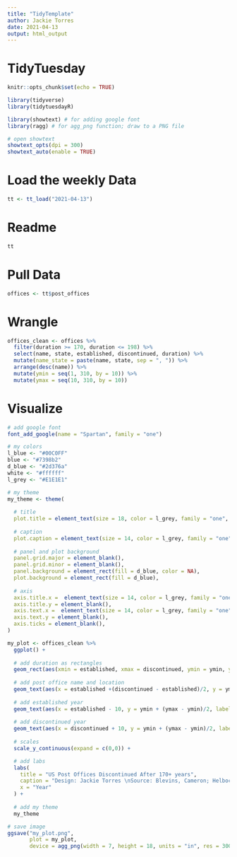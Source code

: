 ```yaml
---
title: "TidyTemplate"
author: Jackie Torres
date: 2021-04-13
output: html_output
---
```


# TidyTuesday

```r

knitr::opts_chunk$set(echo = TRUE)

library(tidyverse)
library(tidytuesdayR)

library(showtext) # for adding google font
library(ragg) # for agg_png function; draw to a PNG file

# open showtext
showtext_opts(dpi = 300)
showtext_auto(enable = TRUE)

```

# Load the weekly Data

```r

tt <- tt_load("2021-04-13")

```


# Readme

```r

tt

```

# Pull Data

```r

offices <- tt$post_offices

```

# Wrangle

```r

offices_clean <- offices %>%
  filter(duration >= 170, duration <= 198) %>%
  select(name, state, established, discontinued, duration) %>%
  mutate(name_state = paste(name, state, sep = ", ")) %>%
  arrange(desc(name)) %>%
  mutate(ymin = seq(1, 310, by = 10)) %>%
  mutate(ymax = seq(10, 310, by = 10))

```

# Visualize

```r

# add google font
font_add_google(name = "Spartan", family = "one")

# my colors
l_blue <- "#00C0FF"
blue <- "#7398b2"
d_blue <- "#2d376a"
white <- "#ffffff"
l_grey <- "#E1E1E1"

# my theme
my_theme <- theme(
  
  # title
  plot.title = element_text(size = 18, color = l_grey, family = "one", hjust = .5, margin = margin(10, 0, 20, 0),),
  
  # caption
  plot.caption = element_text(size = 14, color = l_grey, family = "one", hjust = 0, margin = margin(20, 0, 0, 0),),
  
  # panel and plot background
  panel.grid.major = element_blank(),
  panel.grid.minor = element_blank(),
  panel.background = element_rect(fill = d_blue, color = NA),
  plot.background = element_rect(fill = d_blue),
  
  # axis
  axis.title.x =  element_text(size = 14, color = l_grey, family = "one"),
  axis.title.y = element_blank(),
  axis.text.x =  element_text(size = 14, color = l_grey, family = "one"),
  axis.text.y = element_blank(),
  axis.ticks = element_blank(),
)

my_plot <- offices_clean %>%
  ggplot() +
  
  # add duration as rectangles
  geom_rect(aes(xmin = established, xmax = discontinued, ymin = ymin, ymax = ymax), color = blue, fill = blue) +
  
  # add post office name and location
  geom_text(aes(x = established +(discontinued - established)/2, y = ymin + (ymax - ymin)/2, label = name_state), color = white, size = 5, family = "one") +
  
  # add established year
  geom_text(aes(x = established - 10, y = ymin + (ymax - ymin)/2, label = established), color = l_grey, size = 4, family = "one") +
  
  # add discontinued year
  geom_text(aes(x = discontinued + 10, y = ymin + (ymax - ymin)/2, label = discontinued), color = l_grey, size = 4, family = "one") +
  
  # scales
  scale_y_continuous(expand = c(0,0)) +

  # add labs
  labs(
    title = "US Post Offices Discontinued After 170+ years",
    caption = "Design: Jackie Torres \nSource: Blevins, Cameron; Helbock, Richard W., 2021, 'US Post Offices', \nhttps://doi.org/10.7910/DVN/NUKCNA, \nHarvard Dataverse, V1, UNF:6:8ROmiI5/4qA8jHrt62PpyA== [fileUNF] \n#TidyTuesday 2021W16",
    x = "Year"
  ) +
  
  # add my theme
  my_theme

# save image
ggsave("my_plot.png",
       plot = my_plot,
       device = agg_png(width = 7, height = 18, units = "in", res = 300))
  
```
